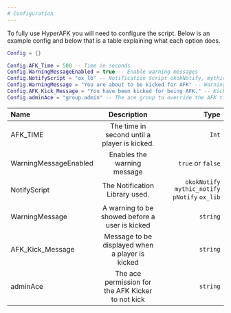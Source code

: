 ```yaml
---
# Configuration
---
```


To fully use HyperAFK you will need to configure the script. Below is an example config and below that is a table explaining what each option does.

```lua
Config = {}

Config.AFK_Time = 500 -- Time in seconds
Config.WarningMessageEnabled = true -- Enable warning messages
Config.NotifyScript = "ox_lb" -- Notification Script okokNotify, mythic_notify, pNotify
Config.WarningMessage = "You are about to be kicked for AFK" -- Warning message to be displayed before player is kicked.
Config.AFK_Kick_Message = "You have been kicked for being AFK." -- Kick message when baing AFK'd
Config.adminAce = "group.admin" -- The ace group to override the AFK timer
```

| Name        | Description |   Type |
| :------------ | :---------: | ----------: |
| AFK_TIME      |    The time in second until a player is kicked.    | `Int` |
| WarningMessageEnabled |    Enables the warning message     |    `true` or `false` |
| NotifyScript | The Notification Library used. | `okokNotify` `mythic_notify` `pNotify` `ox_lib` |
| WarningMessage | A warning to be showed before a user is kicked | `string` |
| AFK_Kick_Message | Message to be displayed when a player is kicked | `string` |
| adminAce | The ace permission for the AFK Kicker to not kick | `string` |